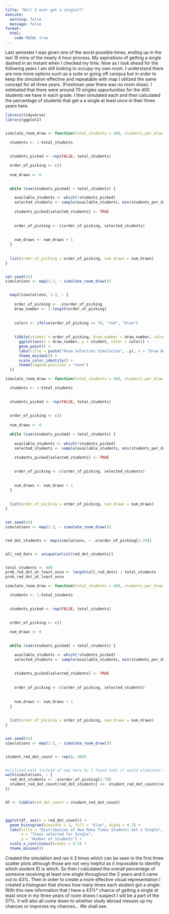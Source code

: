 ```yaml
---
title: "Will I ever get a single??"
execute: 
  warning: false
  message: false
format:
  html: 
    code-fold: true
---
```


Last semester I was given one of the worst possible times, ending up in the last 15 mins of the nearly 4 hour process. My aspirations of getting a single dashed in an instant when I checked my time. Now as I look ahead for the following years I am still looking to occupy my own room. I understand there are now more options such as a suite or going off campus but in order to keep the simulation effective and repeatable with map I utilized the same concept for all three years. (Freshman year there was no room draw). I estimated that there were around 70 singles opportunities for the 400 students we have in each grade. I then simulated each and then calculated the percentage of students that get a a single at least once in their three years here.

```r
library(tidyverse)
library(ggplot2)


simulate_room_draw <- function(total_students = 400, students_per_draw = 5, draw_interval = 3) {

  students <- 1:total_students
  
 
  students_picked <- rep(FALSE, total_students)

  order_of_picking <- c()
  
  num_draws <- 0
  

  while (sum(students_picked) < total_students) {

    available_students <- which(!students_picked)
    selected_students <- sample(available_students, min(students_per_draw, length(available_students)), replace = FALSE)
    
    students_picked[selected_students] <- TRUE
    
  
    order_of_picking <- c(order_of_picking, selected_students)
    
    
    num_draws <- num_draws + 1
  }
  
 
  list(order_of_picking = order_of_picking, num_draws = num_draws)
}


set.seed(42)
simulations <- map(1:3, ~ simulate_room_draw())


  map2(simulations, 1:3, ~ {
    
    order_of_picking <- .x$order_of_picking
    draw_number <- 1:length(order_of_picking)
    
    
    colors <- ifelse(order_of_picking <= 70, "red", "blue")
    
   
    tibble(student = order_of_picking, draw_number = draw_number, color = colors) %>%
      ggplot(aes(x = draw_number, y = student, color = color)) +
      geom_point() +
      labs(title = paste("Room Selection Simulation", .y), x = "Draw Number (Time Interval)", y = "Student ID") +
      theme_minimal() +
      scale_color_identity() + 
      theme(legend.position = "none")
  })

```

```r



simulate_room_draw <- function(total_students = 400, students_per_draw = 5, draw_interval = 3) {

  students <- 1:total_students
  

  students_picked <- rep(FALSE, total_students)
  
 
  order_of_picking <- c()
  
  num_draws <- 0

  while (sum(students_picked) < total_students) {
 
    available_students <- which(!students_picked)
    selected_students <- sample(available_students, min(students_per_draw, length(available_students)), replace = FALSE)

    students_picked[selected_students] <- TRUE
    
    
    order_of_picking <- c(order_of_picking, selected_students)
    
  
    num_draws <- num_draws + 1
  }
  
  
  list(order_of_picking = order_of_picking, num_draws = num_draws)
}


set.seed(42)
simulations <- map(1:3, ~ simulate_room_draw())


red_dot_students <- map(simulations, ~ .x$order_of_picking[1:70])


all_red_dots <- unique(unlist(red_dot_students))


total_students <- 400
prob_red_dot_at_least_once <- length(all_red_dots) / total_students
prob_red_dot_at_least_once

```

```r

simulate_room_draw <- function(total_students = 400, students_per_draw = 5, draw_interval = 3) {

  students <- 1:total_students
  

  students_picked <- rep(FALSE, total_students)
  

  order_of_picking <- c()
  
  num_draws <- 0
  

  while (sum(students_picked) < total_students) {

    available_students <- which(!students_picked)
    selected_students <- sample(available_students, min(students_per_draw, length(available_students)), replace = FALSE)
    
  
    students_picked[selected_students] <- TRUE
    
 
    order_of_picking <- c(order_of_picking, selected_students)
    
   
    num_draws <- num_draws + 1
  }
  
  
  list(order_of_picking = order_of_picking, num_draws = num_draws)
}


set.seed(42)
simulations <- map(1:3, ~ simulate_room_draw())


student_red_dot_count <- rep(0, 400)


#utilized walk instead of map here bc I found that it would eliminate the result and would set up the graph without teh additional numbers. 
walk(simulations, ~ {
  red_dot_students <- .x$order_of_picking[1:70]
  student_red_dot_count[red_dot_students] <<- student_red_dot_count[red_dot_students] + 1
})


df <- tibble(red_dot_count = student_red_dot_count)



ggplot(df, aes(x = red_dot_count)) +
  geom_histogram(binwidth = 1, fill = "blue", alpha = 0.7) +
  labs(title = "Distribution of How Many Times Students Got a Single",
       x = "Times selected for Single",
       y = "Number of Students") +
  scale_x_continuous(breaks = 0:3) +  
  theme_minimal()

```

Created the simulation and ran it 3 times which can be seen in the first three scatter plots although those are not very helpful as it impossible to identify which student ID is which. So then I calculated the overall percentage of someone receiving at least one single throughout the 3 years and it came out to 43%. Then in order to create a more effective visual representation I created a histogram that shows how many times each student got a single. With this new information that I have a 43%\* chance of getting a single at least once in my three years of room draws I suspect I will be a part of the 57%. It will also all come down to whether study abroad messes up my chances or improves my chances... We shall see.
